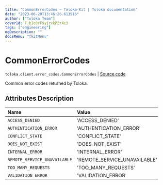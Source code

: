 ```yaml
---
title: "CommonErrorCodes — Toloka-Kit | Toloka documentation"
date: "2023-06-20T13:46:26.613516"
author: ["Toloka Team"]
coverId: F_bIcOYF9yjrxkPZrXc3
tags: ["engineering"]
ogDescription: ""
docsMenu: "tkitMenu"
---
```


# CommonErrorCodes

`toloka.client.error_codes.CommonErrorCodes` | [Source code](https://github.com/Toloka/toloka-kit/blob/v1.2.0/src/client/error_codes.py#L8)

Common error codes returned by Toloka.

## Attributes Description

| Name | Value | Description |
| :------| :-----------| :----------| 
`ACCESS_DENIED`|'ACCESS_DENIED'|
`AUTHENTICATION_ERROR`|'AUTHENTICATION_ERROR'|
`CONFLICT_STATE`|'CONFLICT_STATE'|
`DOES_NOT_EXIST`|'DOES_NOT_EXIST'|
`INTERNAL_ERROR`|'INTERNAL_ERROR'|
`REMOTE_SERVICE_UNAVAILABLE`|'REMOTE_SERVICE_UNAVAILABLE'|
`TOO_MANY_REQUESTS`|'TOO_MANY_REQUESTS'|
`VALIDATION_ERROR`|'VALIDATION_ERROR'|